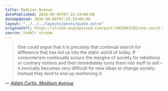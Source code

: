 ```yaml
---
title: Madison Avenue
datePublished: 2010-09-04T07:15:33+00:00
dateUpdated: 2010-09-04T07:15:33+00:00
layout: "../../../layouts/posts/quote.astro"
originalUrl: https://stream.anglepoised.com/post/1062861705/one-could-argue-that-it-is-precisely-that
source: tumblr stream
---
```


> One could argue that it is precisely that continual search for difference that has led us into the static world of today. If consumerism continually scours the margins of society for rebellious or contrary notions and then immediately turns them into stuff to sell &#8211; it ironically becomes very difficult for new ideas to change society. Instead they tend to end up reinforcing it.

— <cite>[Adam Curtis, _Madison Avenue_](https://www.bbc.co.uk/blogs/adamcurtis/2010/08/madison_avenue.html)</cite>
